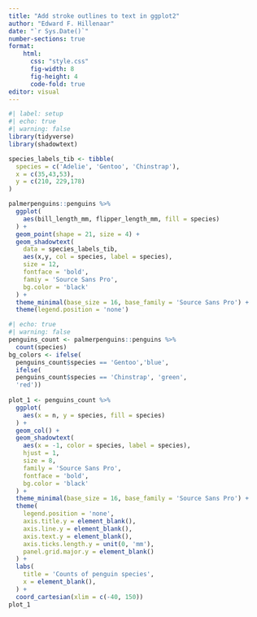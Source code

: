 ```yaml
---
title: "Add stroke outlines to text in ggplot2"
author: "Edward F. Hillenaar"
date: "`r Sys.Date()`"
number-sections: true
format: 
    html:
      css: "style.css"
      fig-width: 8
      fig-height: 4
      code-fold: true
editor: visual
---
```


```r
#| label: setup
#| echo: true
#| warning: false
library(tidyverse)
library(shadowtext)

species_labels_tib <- tibble(
  species = c('Adelie', 'Gentoo', 'Chinstrap'),
  x = c(35,43,53),
  y = c(210, 229,178)
)

palmerpenguins::penguins %>% 
  ggplot(
    aes(bill_length_mm, flipper_length_mm, fill = species)
  ) +
  geom_point(shape = 21, size = 4) +
  geom_shadowtext(
    data = species_labels_tib,
    aes(x,y, col = species, label = species),
    size = 12,
    fontface = 'bold',
    famiy = 'Source Sans Pro',
    bg.color = 'black'
  ) +
  theme_minimal(base_size = 16, base_family = 'Source Sans Pro') +
  theme(legend.position = 'none')

```

```r
#| echo: true
#| warning: false
penguins_count <- palmerpenguins::penguins %>% 
  count(species)
bg_colors <- ifelse(
  penguins_count$species == 'Gentoo','blue',
  ifelse(
  penguins_count$species == 'Chinstrap', 'green',
  'red'))
  
plot_1 <- penguins_count %>% 
  ggplot(
    aes(x = n, y = species, fill = species)
  ) +
  geom_col() +
  geom_shadowtext(
    aes(x = -1, color = species, label = species),
    hjust = 1,
    size = 8,
    family = 'Source Sans Pro',
    fontface = 'bold',
    bg.color = 'black'
  ) +
  theme_minimal(base_size = 16, base_family = 'Source Sans Pro') +
  theme(
    legend.position = 'none',
    axis.title.y = element_blank(),
    axis.line.y = element_blank(),
    axis.text.y = element_blank(),
    axis.ticks.length.y = unit(0, 'mm'),
    panel.grid.major.y = element_blank()
  ) +
  labs(
    title = 'Counts of penguin species',
    x = element_blank(),
  ) +
  coord_cartesian(xlim = c(-40, 150))
plot_1
        
```
